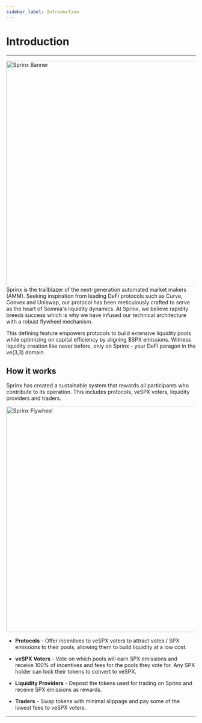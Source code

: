 ```yaml
---
sidebar_label: Introduction
---
```



# Introduction

---
<Image src="/docs/img/sprinx-banner.png" alt="Sprinx Banner" width="600" />
<br />
Sprinx is the trailblazer of the next-generation automated market makers (AMM). Seeking inspiration from leading DeFi protocols such as Curve, Convex and Uniswap, our protocol has been meticulously crafted to serve as the heart of Somnia's liquidity dynamics. At Sprinx, we believe rapidity breeds success which is why we have infused our technical architecture with a robust flywheel mechanism.

This defining feature empowers protocols to build extensive liquidity pools while optimizing on capital efficiency by aligning $SPX emissions. Witness liquidity creation like never before, only on Sprinx - your DeFi paragon in the ve(3,3) domain.

## How it works

Sprinx has created a sustainable system that rewards all participants who contribute to its operation. This includes protocols, veSPX voters, liquidity providers and traders.

<Image src="/docs/img/sprinx-flywheel.png" alt="Sprinx Flywheel" width="600" />

- **Protocols** - Offer incentives to veSPX voters to attract votes / SPX emissions to their pools, allowing them to build liquidity at a low cost.
  
- **veSPX Voters** - Vote on which pools will earn SPX emissions and receive 100% of incentives and fees for the pools they vote for. Any SPX holder can lock their tokens to convert to veSPX.
  
- **Liquidity Providers** - Deposit the tokens used for trading on Sprinx and receive SPX emissions as rewards.
  
- **Traders** - Swap tokens with minimal slippage and pay some of the lowest fees to veSPX voters.

---